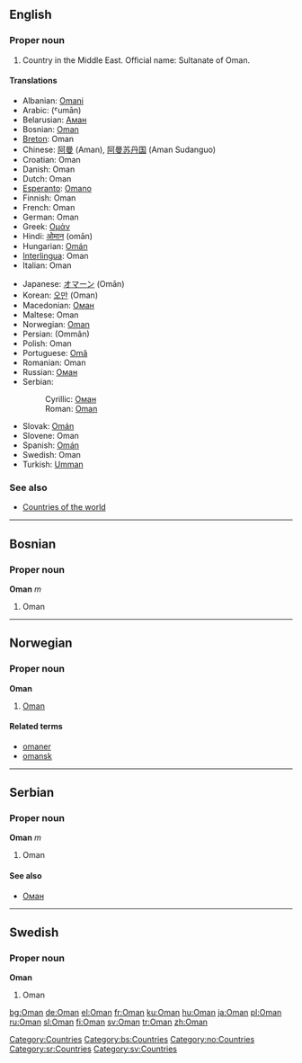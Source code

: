 {{see|oman}}
==English==
{{wikipedia}}

===Proper noun===
{{en-proper noun}}

# Country in the Middle East. Official name: Sultanate of Oman.

====Translations====
{{top}}
*Albanian: [[Omani]]
*Arabic: {{ARchar|[[عمان|عُمَان]]}} (ˤumān) {{f}}
*Belarusian: [[Аман]] {{m}}
*Bosnian: [[Oman#Bosnian|Oman]] {{m}}
*[[Breton]]: Oman
*Chinese: [[阿曼]] (Aman), [[阿曼苏丹国]] (Aman Sudanguo)
*Croatian: Oman {{m}}
*Danish: Oman
*Dutch: Oman
*[[Esperanto]]: [[Omano]]
*Finnish: Oman
*French: Oman {{m}}
*German: Oman
*Greek: [[Ομάν]]
*Hindi: [[ओमान]] (omān)
*Hungarian: [[Omán]]
*[[Interlingua]]: Oman
*Italian: Oman {{m}}
{{mid}}
*Japanese: [[オマーン]] (Omān)
*Korean: [[오만]] (Oman)
*Macedonian: [[Оман]] {{m}}
*Maltese: Oman
*Norwegian: [[#Norwegian|Oman]]
*Persian: {{FAchar|[[عمان]]}} (Ommân)
*Polish: Oman
*Portuguese: [[Omã]]
*Romanian: Oman {{n}}
*Russian: [[Оман#Russian|Оман]]
*Serbian:
*:Cyrillic: [[Оман#Serbian|Оман]] {{m}}
*:Roman: [[Oman#Serbian|Oman]] {{m}}
*Slovak: [[Omán]] {{m}}
*Slovene: Oman {{m}}
*Spanish: [[Omán]]
*Swedish: Oman
*Turkish: [[Umman]]
{{bottom}}

===See also===
*[[Countries of the world]]

[[Category:Countries]]

----

==Bosnian==
===Proper noun===
'''Oman''' ''m''
#Oman
[[Category:bs:Countries]]

----

==Norwegian==
===Proper noun===
[[Category:no:Countries]]
'''Oman'''
#[[#English|Oman]]
====Related terms====
*[[omaner]]
*[[omansk]]

----

==Serbian==
===Proper noun===
'''Oman''' ''m''
#Oman
====See also====
*[[Оман#Serbian|Оман]]
[[Category:sr:Countries]]

----

==Swedish==
===Proper noun===
'''Oman'''
#Oman
[[Category:sv:Countries]]

[[bg:Oman]]
[[de:Oman]]
[[el:Oman]]
[[fr:Oman]]
[[ku:Oman]]
[[hu:Oman]]
[[ja:Oman]]
[[pl:Oman]]
[[ru:Oman]]
[[sl:Oman]]
[[fi:Oman]]
[[sv:Oman]]
[[tr:Oman]]
[[zh:Oman]]